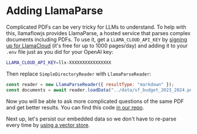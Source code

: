 # Adding LlamaParse

Complicated PDFs can be very tricky for LLMs to understand. To help with this, llamaflowjs provides LlamaParse, a hosted service that parses complex documents including PDFs. To use it, get a `LLAMA_CLOUD_API_KEY` by [signing up for LlamaCloud](https://cloud.llamaflowjs.ai/) (it's free for up to 1000 pages/day) and adding it to your `.env` file just as you did for your OpenAI key:

```bash
LLAMA_CLOUD_API_KEY=llx-XXXXXXXXXXXXXXXX
```

Then replace `SimpleDirectoryReader` with `LlamaParseReader`:

```javascript
const reader = new LlamaParseReader({ resultType: "markdown" });
const documents = await reader.loadData("../data/sf_budget_2023_2024.pdf");
```

Now you will be able to ask more complicated questions of the same PDF and get better results. You can find this code [in our repo](https://github.com/run-llama/ts-agents/blob/main/4_llamaparse/agent.ts).

Next up, let's persist our embedded data so we don't have to re-parse every time by [using a vector store](qdrant).
